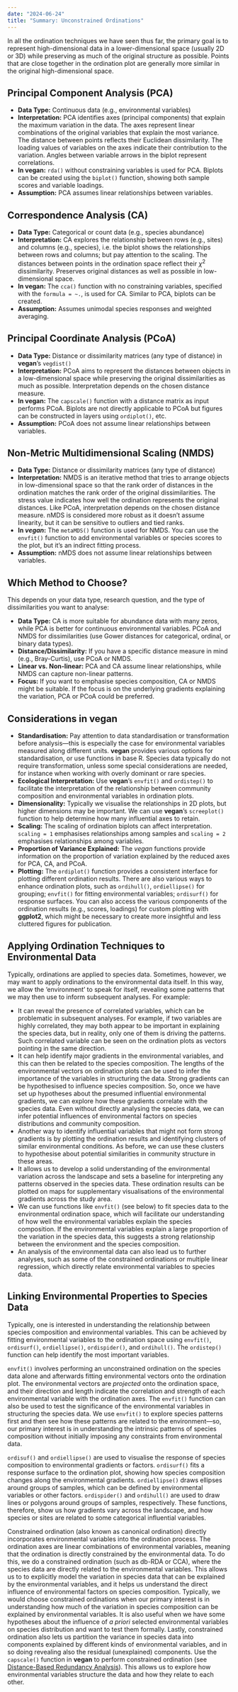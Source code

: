 ```yaml
---
date: "2024-06-24"
title: "Summary: Unconstrained Ordinations"
---
```


In all the ordination techniques we have seen thus far, the primary goal is to represent high-dimensional data in a lower-dimensional space (usually 2D or 3D) while preserving as much of the original structure as possible. Points that are close together in the ordination plot are generally more similar in the original high-dimensional space.

## Principal Component Analysis (PCA)

* **Data Type:** Continuous data (e.g., environmental variables)
* **Interpretation:**  PCA identifies axes (principal components) that explain the maximum variation in the data. The axes represent linear combinations of the original variables that explain the most variance. The distance between points reflects their Euclidean dissimilarity. The loading values of variables on the axes indicate their contribution to the variation. Angles between variable arrows in the biplot represent correlations.
* **In vegan:**  `rda()` without constraining variables is used for PCA. Biplots can be created using the `biplot()` function, showing both sample scores and variable loadings.
* **Assumption:** PCA assumes linear relationships between variables.

## Correspondence Analysis (CA)

* **Data Type:** Categorical or count data (e.g., species abundance)
* **Interpretation:** CA explores the relationship between rows (e.g., sites) and columns (e.g., species), i.e. the biplot shows the relationships between rows and columns; but pay attention to the scaling. The distances between points in the ordination space reflect their $\chi^2$ dissimilarity. Preserves original distances as well as possible in low-dimensional space. 
* **In vegan:**  The `cca()` function with no constraining variables, specified with the `formula = ~.`, is used for CA. Similar to PCA, biplots can be created.
* **Assumption:** Assumes unimodal species responses and weighted averaging.

## Principal Coordinate Analysis (PCoA)

* **Data Type:** Distance or dissimilarity matrices (any type of distance) in **vegan**'s `vegdist()`
* **Interpretation:** PCoA aims to represent the distances between objects in a low-dimensional space while preserving the original dissimilarities as much as possible. Interpretation depends on the chosen distance measure.
* **In vegan:**  The `capscale()` function with a distance matrix as input performs PCoA. Biplots are not directly applicable to PCoA but figures can be constructed in layers using `ordiplot()`, etc.
* **Assumption:** PCoA does not assume linear relationships between variables.

## Non-Metric Multidimensional Scaling (NMDS)

* **Data Type:** Distance or dissimilarity matrices (any type of distance)
* **Interpretation:** NMDS is an iterative method that tries to arrange objects in low-dimensional space so that the rank order of distances in the ordination matches the rank order of the original dissimilarities. The stress value indicates how well the ordination represents the original distances. Like PCoA, interpretation depends on the chosen distance measure. nMDS is considered more robust as it doesn't assume linearity, but it can be sensitive to outliers and tied ranks.
* **In *vegan*:**  The `metaMDS()` function is used for NMDS.  You can use the `envfit()` function to add environmental variables or species scores to the plot, but it's an indirect fitting process.
* **Assumption:** nMDS does not assume linear relationships between variables.

## Which Method to Choose?

This depends on your data type, research question, and the type of dissimilarities you want to analyse:

* **Data Type:** CA is more suitable for abundance data with many zeros, while PCA is better for continuous environmental variables. PCoA and NMDS for dissimilarities (use Gower distances for categorical, ordinal, or binary data types).
* **Distance/Dissimilarity:** If you have a specific distance measure in mind (e.g., Bray-Curtis), use PCoA or NMDS.
* **Linear vs. Non-linear:** PCA and CA assume linear relationships, while NMDS can capture non-linear patterns.
* **Focus:** If you want to emphasise species composition, CA or NMDS might be suitable. If the focus is on the underlying gradients explaining the variation, PCA or PCoA could be preferred.

## Considerations in **vegan**

* **Standardisation:** Pay attention to data standardisation or transformation before analysis---this is especially the case for environmental variables measured along different units. **vegan** provides various options for standardisation, or use functions in base R. Species data typically do not require transformation, unless some special considerations are needed, for instance when working with overly dominant or  rare species.
* **Ecological Interpretation:**  Use **vegan**'s `envfit()` and `ordistep()` to facilitate the interpretation of the relationship between community composition and environmental variables in ordination plots.
* **Dimensionality:** Typically we visualise the relationships in 2D plots, but higher dimensions may be important. We can use **vegan**'s `screeplot()` function to help determine how many influential axes to retain.
* **Scaling:** The scaling of ordination biplots can affect interpretation. `scaling = 1` emphasises relationships among samples and `scaling = 2` emphasises relationships among variables.
* **Proportion of Variance Explained:** The *vegan* functions provide information on the proportion of variation explained by the reduced axes for PCA, CA, and PCoA.
* **Plotting:** The `ordiplot()` function provides a consistent interface for plotting different ordination results. There are also various ways to enhance ordination plots, such as `ordihull()`, `ordiellipse()` for grouping; `envfit()` for fitting environmental variables; `ordisurf()` for response surfaces. You can also access the various components of the ordination results (e.g., scores, loadings) for custom plotting with **ggplot2**, which might be necessary to create more insightful and less cluttered figures for publication.

## Applying Ordination Techniques to Environmental Data

Typically, ordinations are applied to species data. Sometimes, however, we may want to apply ordinations to the environmental data itself. In this way, we allow the 'environment' to speak for itself, revealing some patterns that we may then use to inform subsequent analyses. For example:

- It can reveal the presence of correlated variables, which can be problematic in subsequent analyses. For example, if two variables are highly correlated, they may both appear to be important in explaining the species data, but in reality, only one of them is driving the patterns. Such correlated variable can be seen on the ordination plots as vectors pointing in the same direction.
- It can help identify major gradients in the environmental variables, and this can then be related to the species composition. The lengths of the environmental vectors on ordination plots can be used to infer the importance of the variables in structuring the data. Strong gradients can be hypothesised to influence species composition. So, once we have set up hypotheses about the presumed influential environmental gradients, we can explore how these gradients correlate with the species data. Even without directly analysing the species data, we can infer potential influences of environmental factors on species distributions and community composition.
- Another way to identify influential variables that might not form strong gradients is by plotting the ordination results and identifying clusters of similar environmental conditions. As before, we can use these clusters to hypothesise about potential similarities in community structure in these areas.
- It allows us to develop a solid understanding of the environmental variation across the landscape and sets a baseline for interpreting any patterns observed in the species data. These ordination results can be plotted on maps for supplementary visualisations of the environmental gradients across the study area.
- We can use functions like `envfit()` (see below) to fit species data to the environmental ordination space, which will facilitate our understanding of how well the environmental variables explain the species composition. If the environmental variables explain a large proportion of the variation in the species data, this suggests a strong relationship between the environment and the species composition.
- An analysis of the environmental data can also lead us to further analyses, such as some of the constrained ordinations or multiple linear regression, which directly relate environmental variables to species data.

## Linking Environmental Properties to Species Data

Typically, one is interested in understanding the relationship between species composition and environmental variables. This can be achieved by fitting environmental variables to the ordination space using `envfit()`, `ordisurf()`,  `ordiellipse()`, `ordispider()`, and `ordihull()`. The `ordistep()` function can help identify the most important variables.

`envfit()` involves performing an unconstrained ordination on the species data alone and afterwards fitting environmental vectors onto the ordination plot. The environmental vectors are *projected* onto the ordination space, and their direction and length indicate the correlation and strength of each environmental variable with the ordination axes. The `envfit()` function can also be used to test the significance of the environmental variables in structuring the species data. We use `envfit()` to explore species patterns first and then see how these patterns are related to the environment---so, our  primary interest is in understanding the intrinsic patterns of species composition without initially imposing any constraints from environmental data.

`ordisuf()` and `ordiellipse()` are used to visualise the response of species composition to environmental gradients or factors. `ordisurf()` fits a response surface to the ordination plot, showing how species composition changes along the environmental gradients. `ordiellipse()` draws ellipses around groups of samples, which can be defined by environmental variables or other factors. `ordispider()` and `ordihull()` are used to draw lines or polygons around groups of samples, respectively. These functions, therefore, show us how gradients vary across the landscape, and how species or sites are related to some categorical influential variables.

Constrained ordination (also known as canonical ordination) directly incorporates environmental variables into the ordination process. The ordination axes are linear combinations of environmental variables, meaning that the ordination is directly constrained by the environmental data. To do this, we do a constrained ordination (such as db-RDA or CCA), where the species data are directly related to the environmental variables. This allows us to to explicitly model the variation in species data that can be explained by the environmental variables, and it helps us understand the direct influence of environmental factors on species composition. Typically, we would choose constrained ordinations when our primary interest is in understanding how much of the variation in species composition can be explained by environmental variables. It is also useful when we have some hypotheses about the influence of *a priori* selected environmental variables on species distribution and want to test them formally. Lastly, constrained ordination also lets us partition the variance in species data into components explained by different kinds of environmental variables, and in so doing revealing also the residual (unexplained) components. Use the `capscale()` function in **vegan** to perform constrained ordination (see [Distance-Based Redundancy Analysis](constrained_ordination.html)). This allows us to explore how environmental variables structure the data and how they relate to each other.
